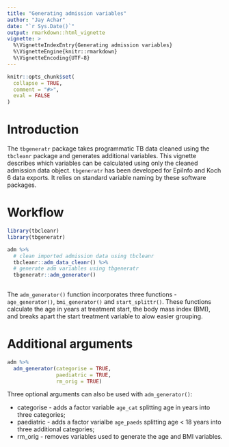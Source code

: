 ```yaml
---
title: "Generating admission variables"
author: "Jay Achar"
date: "`r Sys.Date()`"
output: rmarkdown::html_vignette
vignette: >
  %\VignetteIndexEntry{Generating admission variables}
  %\VignetteEngine{knitr::rmarkdown}
  %\VignetteEncoding{UTF-8}
---
```


```r
knitr::opts_chunk$set(
  collapse = TRUE,
  comment = "#>",
  eval = FALSE
)
```

# Introduction

The `tbgeneratr` package takes programmatic TB data cleaned using the `tbcleanr` package and generates additional variables. This vignette describes which variables can be calculated using only the cleaned admission data object. `tbgeneratr` has been developed for EpiInfo and Koch 6 data exports. It relies on standard variable naming by these software packages. 

# Workflow

``` r
library(tbcleanr)
library(tbgeneratr)

adm %>% 
  # clean imported admission data using tbcleanr
  tbcleanr::adm_data_cleanr() %>% 
  # generate adm variables using tbgeneratr
  tbgeneratr::adm_generator()
  
```

The `adm_generator()` function incorporates three functions - `age_generator()`, `bmi_generator()` and `start_splittr()`. These functions calculate the age in years at treatment start, the body mass index (BMI), and breaks apart the start treatment variable to alow easier grouping. 

# Additional arguments

``` r

adm %>%
  adm_generator(categorise = TRUE,
                paediatric = TRUE, 
                rm_orig = TRUE)

```

Three optional arguments can also be used with `adm_generator()`:

*  categorise - adds a factor variable `age_cat` splitting age in years into three categories;
*  paediatric - adds a factor varialbe `age_paeds` splitting age < 18 years into three additional categories;
*  rm_orig - removes variables used to generate the age and BMI variables. 

